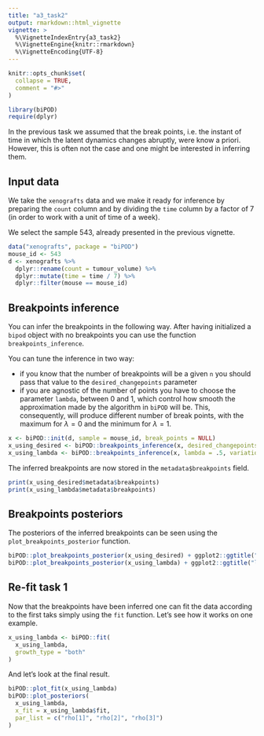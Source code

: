 ```yaml
---
title: "a3_task2"
output: rmarkdown::html_vignette
vignette: >
  %\VignetteIndexEntry{a3_task2}
  %\VignetteEngine{knitr::rmarkdown}
  %\VignetteEncoding{UTF-8}
---
```


```r
knitr::opts_chunk$set(
  collapse = TRUE,
  comment = "#>"
)
```

```r
library(biPOD)
require(dplyr)
```

In the previous task we assumed that the break points, i.e. the instant of time in which the latent dynamics changes abruptly, were know a priori. However, this is often not the case and one might be interested in inferring them.

## Input data

We take the `xenografts` data and we make it ready for inference by preparing the `count` column and by dividing the `time` column by a factor of 7 (in order to work with a unit of time of a week).

We select the sample 543, already presented in the previous vignette.

```r
data("xenografts", package = "biPOD")
mouse_id <- 543
d <- xenografts %>%
  dplyr::rename(count = tumour_volume) %>%
  dplyr::mutate(time = time / 7) %>%
  dplyr::filter(mouse == mouse_id)
```

## Breakpoints inference

You can infer the breakpoints in the following way. After having initialized a `bipod` object with no breakpoints you can use the function `breakpoints_inference`. 

You can tune the inference in two way:

- if you know that the number of breakpoints will be a given `n` you should pass that value to the `desired_changepoints` parameter
- if you are agnostic of the number of points you have to choose the parameter `lambda`, between 0 and 1, which control how smooth the approximation made by the algorithm in `biPOD` will be. This, consequently, will produce different number of break points, with the maximum for $\lambda = 0$ and the minimum for $\lambda = 1$.

```r
x <- biPOD::init(d, sample = mouse_id, break_points = NULL)
x_using_desired <- biPOD::breakpoints_inference(x, desired_changepoints = 2, variational = T)
x_using_lambda <- biPOD::breakpoints_inference(x, lambda = .5, variational = T)
```

The inferred breakpoints are now stored in the `metadata$breakpoints` field.

```r
print(x_using_desired$metadata$breakpoints)
print(x_using_lambda$metadata$breakpoints)
```

## Breakpoints posteriors

The posteriors of the inferred breakpoints can be seen using the `plot_breakpoints_posterior` function.

```r
biPOD::plot_breakpoints_posterior(x_using_desired) + ggplot2::ggtitle("desired changepoints = 2")
biPOD::plot_breakpoints_posterior(x_using_lambda) + ggplot2::ggtitle("lambda = 0.5")
```

## Re-fit task 1

Now that the breakpoints have been inferred one can fit the data according to the first taks simply using the `fit` function.
Let's see how it works on one example.

```r
x_using_lambda <- biPOD::fit(
  x_using_lambda,
  growth_type = "both"
)
```

And let's look at the final result.

```r
biPOD::plot_fit(x_using_lambda)
biPOD::plot_posteriors(
  x_using_lambda,
  x_fit = x_using_lambda$fit,
  par_list = c("rho[1]", "rho[2]", "rho[3]")
)
```
